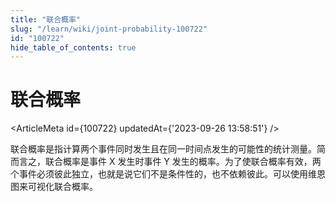 ```yaml
---
title: "联合概率"
slug: "/learn/wiki/joint-probability-100722"
id: "100722"
hide_table_of_contents: true
---
```



# 联合概率

<ArticleMeta id={100722} updatedAt={'2023-09-26 13:58:51'} />
<div className='border-solid border-b border-t-0 my-4 border-[var(--ifm-color-gray-300)]' />

联合概率是指计算两个事件同时发生且在同一时间点发生的可能性的统计测量。简而言之，联合概率是事件 X 发生时事件 Y 发生的概率。为了使联合概率有效，两个事件必须彼此独立，也就是说它们不是条件性的，也不依赖彼此。可以使用维恩图来可视化联合概率。
